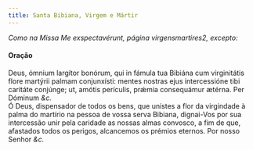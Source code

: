 ```yaml
---
title: Santa Bibiana, Virgem e Mártir
---
```


<em>Como na Missa Me exspectavérunt, página virgensmartires2, excepto:</em>

<h4 class="text-center">Oração</h4>
<div class="container-fluid">
  <div class="row">
    <div class="col-6 dropcaps text-justify">
      Deus, ómnium largítor bonórum, qui in fámula tua Bibiána cum virginitátis
      flore martýrii palmam conjunxísti: mentes nostras ejus intercessióne tibi
      caritáte conjúnge; ut, amótis perículis, prǽmia consequámur ætérna. Per
      Dóminum <em>&c.</em>
    </div>
    <div class="col-6 dropcaps text-justify">
      Ó Deus, dispensador de todos os bens, que unistes a flor da virgindade à
      palma do martírio na pessoa de vossa serva Bibiana, dignai-Vos por sua
      intercessão unir pela caridade as nossas almas convosco, a fim de que,
      afastados todos os perigos, alcancemos os prémios eternos. Por nosso
      Senhor <em>&c.</em>
    </div>
  </div>
</div>
